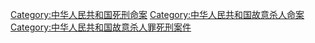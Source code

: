 [[Category:中华人民共和国死刑命案|Category:中华人民共和国死刑命案]]
[[Category:中华人民共和国故意杀人命案|Category:中华人民共和国故意杀人命案]]
[[Category:中华人民共和国故意杀人罪死刑案件|Category:中华人民共和国故意杀人罪死刑案件]]